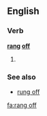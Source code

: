 ==English==

===Verb===
'''[[rang]] [[off]]'''

# {{en-simple past of|ring off}}

===See also===
* [[rung off]]

[[fa:rang off]]